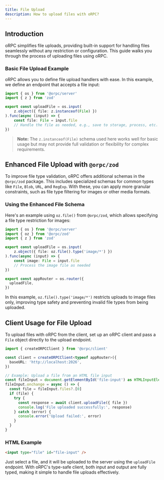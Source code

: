 ```yaml
---
title: File Upload
description: How to upload files with oRPC?
---
```


## Introduction

oRPC simplifies file uploads, providing built-in support for handling files 
seamlessly without any restriction or configuration. 
This guide walks you through the process of uploading files using oRPC.

### Basic File Upload Example

oRPC allows you to define file upload handlers with ease. 
In this example, we define an endpoint that accepts a file input:

```typescript
import { os } from '@orpc/server'
import { z } from 'zod'

export const uploadFile = os.input(
    z.object({ file: z.instanceof(File) })
).func(async (input) => {
    const file: File = input.file
    // Handle the file as needed, e.g., save to storage, process, etc.
})
```

> **Note:** The `z.instanceof(File)` schema used here works well for basic usage but may not provide full validation or flexibility for complex requirements.

## Enhanced File Upload with `@orpc/zod`

To improve file type validation, oRPC offers additional schemas in the `@orpc/zod` package. 
This includes specialized schemas for common types like `File`, `Blob`, `URL`, and `RegExp`. 
With these, you can apply more granular constraints, such as file type filtering for images or other media formats.

### Using the Enhanced File Schema

Here's an example using `oz.file()` from `@orpc/zod`, which allows specifying a file type restriction for images:

```typescript
import { os } from '@orpc/server'
import { oz } from '@orpc/zod'
import { z } from 'zod'

export const uploadFile = os.input(
    z.object({ file: oz.file().type('image/*') })
).func(async (input) => {
    const image: File = input.file 
    // Process the image file as needed
})

export const appRouter = os.router({
  uploadFile,
})
```

In this example, `oz.file().type('image/*')` restricts uploads to image files only, improving type safety and preventing invalid file types from being uploaded.

## Client Usage for File Upload

To upload files with oRPC from the client, set up an oRPC client 
and pass a `File` object directly to the upload endpoint.

```typescript
import { createORPCClient } from '@orpc/client'

const client = createORPCClient<typeof appRouter>({
  baseURL: 'http://localhost:2026',
})

// Example: Upload a file from an HTML file input
const fileInput = document.getElementById('file-input') as HTMLInputElement
fileInput.onchange = async () => {
  const file = fileInput.files?.[0]
  if (file) {
    try {
      const response = await client.uploadFile({ file })
      console.log('File uploaded successfully:', response)
    } catch (error) {
      console.error('Upload failed:', error)
    }
  }
}
```

### HTML Example

```html
<input type="file" id="file-input" />
```

Just select a file, and it will be uploaded to the server using the `uploadFile` endpoint. 
With oRPC's type-safe client, both input and output are fully typed, 
making it simple to handle file uploads effectively.